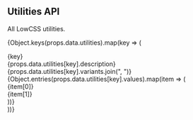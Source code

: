 ## Utilities API

<SubHead>All LowCSS utilities.</SubHead>

{Object.keys(props.data.utilities).map(key => (
<div className="mb:12" key={key}>
    <div className="text:xl font:bold mb:4">
        <a name={key} className="text:gray-800 text:no-underline">{key}</a>
    </div>
    <div className="mb:4">
        {props.data.utilities[key].description}
    </div>
    <div className="w:full p:4 bg:gray-800 text:white text:sm lh:relaxed r:md font:mono mb:4">
        {props.data.utilities[key].variants.join(", ")}
    </div>
    <div className="d:block w:full r:md">
        {Object.entries(props.data.utilities[key].values).map(item => (
        <div key={item[0]} className="d:flex w:full b:solid b:1 b:gray-300">
            <div className="p:4 w:full font:mono bg:gray-200 text:indigo-700">{item[0]}</div>
            <div className="p:4 w:full font:mono">{item[1]}</div>
        </div>
        ))}
    </div>
</div>
))}

